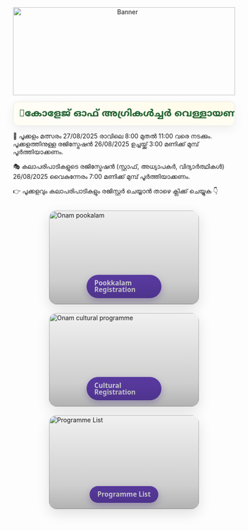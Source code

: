 ```{=html}
<div style="text-align: center; margin-bottom: 1em;">
  <img src="www/banner.webp"
       alt="Banner"
       style="width: 100%; max-height: 200px; object-fit: cover;">
</div>
```

```{=html}
<!-- Onam welcome marquee (HTML-only block for Quarto) -->
<div class="onam-marquee" role="region" aria-label="Onam welcome">
  <div class="onam-track">
    <span>🌼കോളേജ് ഓഫ് അഗ്രികൾച്ചർ വെള്ളായണി സംഘടിപ്പിക്കുന്ന സംയുക്ത ഓണാഘോഷ പരിപാടിയിലേക് സ്വാഗതം 🌼</span>
    <span aria-hidden="true">🌼കോളേജ് ഓഫ് അഗ്രികൾച്ചർ വെള്ളായണി സംഘടിപ്പിക്കുന്ന സംയുക്ത ഓണാഘോഷ പരിപാടിയിലേക് സ്വാഗതം  </span>
  </div>
</div>

<style>
  .onam-marquee{
    overflow:hidden;
    border-radius:12px;
    border:1px solid #e7e7e7;
    background:
      radial-gradient(600px 200px at 85% -20%, #fffbe6 0%, transparent 60%),
      linear-gradient(90deg,#fffdf4,#fff);
    box-shadow:0 8px 24px rgba(0,0,0,.06);
  }
  .onam-track{
    display:flex;
    gap:3rem;
    white-space:nowrap;
    will-change: transform;
    animation:onam-scroll 5s linear infinite;
    padding:.85rem 1rem;
    font-family: "Noto Sans Malayalam", system-ui, -apple-system, "Segoe UI", Roboto, Arial, "Noto Sans", sans-serif;
    font-weight:700;
    font-size:clamp(1rem, 2.4vw, 1.35rem);
    color:#1a5c2a;
  }
  .onam-track:hover{ animation-play-state: paused; } /* pause on hover */
  @keyframes onam-scroll{
    from{ transform: translateX(0); }
    to  { transform: translateX(-50%); } /* duplicate text for seamless loop */
  }
</style>
```

📍 പൂക്കളം മത്സരം 27/08/2025 രാവിലെ 8:00 മുതൽ 11:00 വരെ നടക്കും.
പൂക്കളത്തിനുള്ള രജിസ്ട്രേഷൻ 26/08/2025 ഉച്ചയ്ക്ക് 3:00 മണിക്ക് മുമ്പ് പൂർത്തിയാക്കണം.  

🎭 കലാപരിപാടികളുടെ രജിസ്ട്രേഷൻ (സ്റ്റാഫ്, അധ്യാപകർ, വിദ്യാർത്ഥികൾ) 26/08/2025 വൈകുന്നേരം 7:00 മണിക്ക് മുമ്പ് പൂർത്തിയാക്കണം.
  
👉 പൂക്കളവും കലാപരിപാടികളും രജിസ്റ്റർ ചെയ്യാൻ താഴെ ക്ലിക്ക് ചെയ്യുക 👇
```{=html}
<div class="pookalam-container">
  <!-- Pookalam Registration -->
  <a class="pookalam-card" href="pookalamreg.html" aria-label="Pookkalam registration">
    <picture>
      <source srcset="www/pookalam.webp" type="image/webp">
      <img class="pookalam-img" src="www/pookalam.webp" alt="Onam pookalam">
    </picture>
    <span class="pookalam-badge">Pookkalam Registration</span>
  </a>

  <!-- Cultural Programme Registration -->
  <a class="pookalam-card" href="culturalreg.html" aria-label="Cultural programme registration">
    <picture>
      <source srcset="www/cultural.webp" type="image/webp">
      <img class="pookalam-img" src="www/cultural.webp" alt="Onam cultural programme">
    </picture>
    <span class="pookalam-badge">Cultural Registration</span>
  </a>

  <!-- General Registration -->
  <a class="pookalam-card" href="Programmelist.html" aria-label="General registration">
    <picture>
      <source srcset="www/programmes.webp" type="image/webp">
      <img class="pookalam-img" src="www/programmes.webp" alt="Programme List">
    </picture>
    <span class="pookalam-badge">Programme List</span>
  </a>
</div>

<style>
  :root{
    --sb-ink:#1b1b1b;
    --sb-brand:#6b46c1;
    --sb-ink-on:#ffffff;
    --sb-card:#ffffff;
    --sb-shadow:0 10px 30px rgba(0,0,0,.12);
    --sb-radius:16px;
  }

  /* layout container */
  .pookalam-container{
    display:grid;
    grid-template-columns: repeat(auto-fit, minmax(280px, 1fr));
    gap:20px;
    justify-items:center;
    margin:30px auto;
    max-width:1100px;
  }

  .pookalam-card{
    position:relative;
    display:block;
    width:100%;
    max-width:340px;
    border-radius:var(--sb-radius);
    overflow:hidden;
    text-decoration:none;
    background:var(--sb-card);
    box-shadow:var(--sb-shadow);
    aspect-ratio: 16/10;
  }

  .pookalam-img{
    position:absolute; inset:0;
    width:100%; height:100%;
    object-fit:cover;
    transition: transform .45s ease;
  }

  .pookalam-card::after{
    content:""; position:absolute; inset:0;
    background:linear-gradient(180deg, rgba(0,0,0,.10) 0%, rgba(0,0,0,.35) 75%, rgba(0,0,0,.55) 100%);
    opacity:.55; pointer-events:none;
    transition: opacity .35s ease;
  }

  .pookalam-badge{
    position:absolute;
    left:50%; bottom:14px;
    transform:translateX(-50%);
    display:inline-flex; align-items:center; justify-content:center;
    padding:.70rem 1.1rem;
    border-radius:999px;
    font:600 0.95rem/1 system-ui, Inter, sans-serif;
    color:var(--sb-ink-on);
    background:var(--sb-brand);
    box-shadow:0 6px 16px rgba(107,70,193,.35);
  }

  .pookalam-card:hover .pookalam-img{ transform:scale(1.05); }
  .pookalam-card:hover::after{ opacity:.35; }
</style>
```
